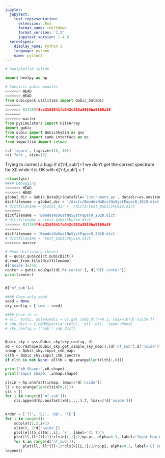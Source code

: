 ```yaml
---
jupyter:
  jupytext:
    text_representation:
      extension: .Rmd
      format_name: rmarkdown
      format_version: '1.2'
      jupytext_version: 1.4.0
  kernelspec:
    display_name: Python 3
    language: python
    name: python3
---
```


```python
# %matplotlib inline

import healpy as hp

# Specific qubic modules
<<<<<<< HEAD
<<<<<<< HEAD
from qubicpack.utilities import Qubic_DataDir
=======
>>>>>>> 817389f4cc3163541fa042c883a3919ba9169a19
=======
>>>>>>> master
from pysimulators import FitsArray
import qubic
from qubic import QubicSkySim as qss
from qubic import camb_interface as qc
from importlib import reload

rc('figure', figsize=(16, 10))
rc('font', size=15)
```

Trying to correct a bug: if d['nf_sub']=1 we don't get the correct spectrum for X0 while it is OK with d['nf_sub'] > 1

```python
reload(qss)
#### Debugging
<<<<<<< HEAD
<<<<<<< HEAD
global_dir = Qubic_DataDir(datafile='instrument.py', datadir=os.environ['QUBIC_DATADIR'])
dictfilename = global_dir + '/dicts/BmodesNoDustNoSystPaper0_2020.dict'
# dictfilename = global_dir + '/dicts/test_QubicSkySim.dict'
=======
dictfilename = 'BmodesNoDustNoSystPaper0_2020.dict'
# dictfilename = 'test_QubicSkySim.dict'
>>>>>>> 817389f4cc3163541fa042c883a3919ba9169a19
=======
dictfilename = 'BmodesNoDustNoSystPaper0_2020.dict'
# dictfilename = 'test_QubicSkySim.dict'
>>>>>>> master

# Read dictionary chosen
d = qubic.qubicdict.qubicDict()
d.read_from_file(dictfilename)
d['nside']=256
center = qubic.equ2gal(d['RA_center'], d['DEC_center'])
print(center)


d['nf_sub']=1

#### Case only seed
seed = None
sky_config = {'cmb': seed}

#### Case th cl
# ell, totCL, unlensedCL = qc.get_camb_Dl(r=0.1, lmax=10*d['nside'])
# cmb_dict = {'CAMBSpectra':totCL, 'ell':ell, 'seed':None}
# sky_config = {'cmb': cmb_dict}    


Qubic_sky = qss.Qubic_sky(sky_config, d)
x0 = np.reshape(Qubic_sky.get_simple_sky_map(),(d['nf_sub'],d['nside']**2*12,3))
inmap = Qubic_sky.input_cmb_maps
clth = Qubic_sky.input_cmb_spectra
if clth is not None: ellth = np.arange(len(clth[:,0]))

print('x0 Shape:',x0.shape)
print('input Shape:',inmap.shape)

clsin = hp.anafast(inmap, lmax=2*d['nside'])
ll = np.arange(len(clsin[0,:]))
cls = []
for i in range(d['nf_sub']):
    cls.append(hp.anafast(x0[i,:,:].T, lmax=2*d['nside']))

    
order = ['TT', 'EE', 'BB', 'TE']
for i in range(4):
    subplot(2,2,i+1)
    xlim(0, 2*d['nside'])
    plot(ellth,clth[:,i], 'k', label='Cl Th')
    plot(ll,ll*(ll+1)*clsin[i,:]/2/np.pi, alpha=0.3, label='Input Map Cl')
    for k in range(d['nf_sub']):
        plot(ll, ll*(ll+1)*cls[k][i,:]/2/np.pi, alpha=0.3, label='Cl Sub {}'.format(k))
legend()

```

```python

```

```python

```
